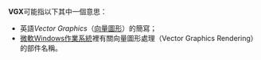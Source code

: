 '''VGX'''可能指以下其中一個意思：
* 英語''Vector Graphics''（[[向量圖形|向量圖形]]）的簡寫；
* [[微軟|微軟]][[Windows作業系統|Windows作業系統]]裡有關向量圖形處理（Vector Graphics Rendering）的部件名稱。

{{disambig|cat=三字拉丁字母縮寫消歧義}}